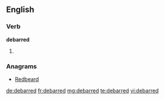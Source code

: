 ==English==

===Verb===
'''debarred'''

# {{past of|debar}}

===Anagrams===
* [[Redbeard#English|Redbeard]]

[[de:debarred]]
[[fr:debarred]]
[[mg:debarred]]
[[te:debarred]]
[[vi:debarred]]